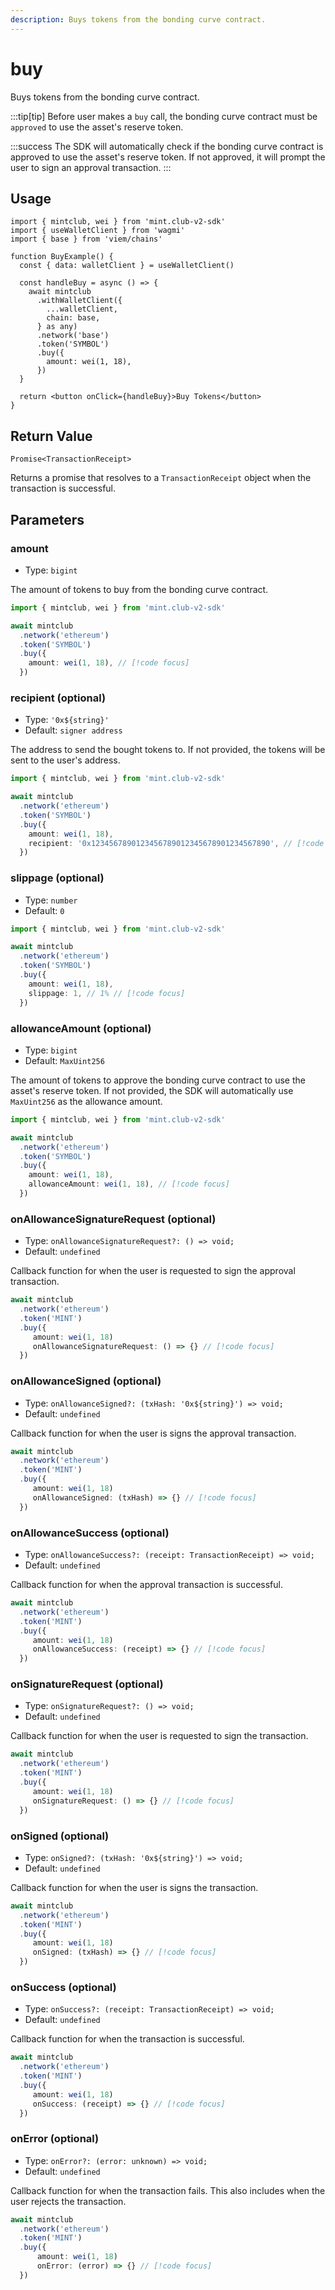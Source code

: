 ```yaml
---
description: Buys tokens from the bonding curve contract.
---
```


# buy

Buys tokens from the bonding curve contract.

:::tip[tip]
Before user makes a `buy` call, the bonding curve contract must be `approved` to use the asset's reserve token.

:::success
The SDK will automatically check if the bonding curve contract is approved to use the asset's reserve token. If not approved, it will prompt the user to sign an approval transaction.
:::

## Usage

```tsx [example.tsx]
import { mintclub, wei } from 'mint.club-v2-sdk'
import { useWalletClient } from 'wagmi'
import { base } from 'viem/chains'

function BuyExample() {
  const { data: walletClient } = useWalletClient()

  const handleBuy = async () => {
    await mintclub
      .withWalletClient({
        ...walletClient,
        chain: base,
      } as any)
      .network('base')
      .token('SYMBOL')
      .buy({
        amount: wei(1, 18),
      })
  }

  return <button onClick={handleBuy}>Buy Tokens</button>
}
```

## Return Value

`Promise<TransactionReceipt>`

Returns a promise that resolves to a `TransactionReceipt` object when the transaction is successful.

## Parameters

### amount

- Type: `bigint`

The amount of tokens to buy from the bonding curve contract.

```ts twoslash [example.ts]
import { mintclub, wei } from 'mint.club-v2-sdk'

await mintclub
  .network('ethereum')
  .token('SYMBOL')
  .buy({
    amount: wei(1, 18), // [!code focus]
  })
```

### recipient (optional)

- Type: `'0x${string}'`
- Default: `signer address`

The address to send the bought tokens to. If not provided, the tokens will be sent to the user's address.

```ts twoslash [example.ts]
import { mintclub, wei } from 'mint.club-v2-sdk'

await mintclub
  .network('ethereum')
  .token('SYMBOL')
  .buy({
    amount: wei(1, 18),
    recipient: '0x1234567890123456789012345678901234567890', // [!code focus]
  })
```

### slippage (optional)

- Type: `number`
- Default: `0`

```ts twoslash [example.ts]
import { mintclub, wei } from 'mint.club-v2-sdk'

await mintclub
  .network('ethereum')
  .token('SYMBOL')
  .buy({
    amount: wei(1, 18),
    slippage: 1, // 1% // [!code focus]
  })
```

### allowanceAmount (optional)

- Type: `bigint`
- Default: `MaxUint256`

The amount of tokens to approve the bonding curve contract to use the asset's reserve token. If not provided, the SDK will automatically use `MaxUint256` as the allowance amount.

```ts twoslash [example.ts]
import { mintclub, wei } from 'mint.club-v2-sdk'

await mintclub
  .network('ethereum')
  .token('SYMBOL')
  .buy({
    amount: wei(1, 18),
    allowanceAmount: wei(1, 18), // [!code focus]
  })
```

### onAllowanceSignatureRequest (optional)

- Type: `onAllowanceSignatureRequest?: () => void;`
- Default: `undefined`

Callback function for when the user is requested to sign the approval transaction.

```ts
await mintclub
  .network('ethereum')
  .token('MINT')
  .buy({
	 amount: wei(1, 18)
	 onAllowanceSignatureRequest: () => {} // [!code focus]
  })
```

### onAllowanceSigned (optional)

- Type: `onAllowanceSigned?: (txHash: '0x${string}') => void;`
- Default: `undefined`

Callback function for when the user is signs the approval transaction.

```ts
await mintclub
  .network('ethereum')
  .token('MINT')
  .buy({
	 amount: wei(1, 18)
	 onAllowanceSigned: (txHash) => {} // [!code focus]
  })
```

### onAllowanceSuccess (optional)

- Type: `onAllowanceSuccess?: (receipt: TransactionReceipt) => void;`
- Default: `undefined`

Callback function for when the approval transaction is successful.

```ts
await mintclub
  .network('ethereum')
  .token('MINT')
  .buy({
     amount: wei(1, 18)
     onAllowanceSuccess: (receipt) => {} // [!code focus]
  })
```

### onSignatureRequest (optional)

- Type: `onSignatureRequest?: () => void;`
- Default: `undefined`

Callback function for when the user is requested to sign the transaction.

```ts
await mintclub
  .network('ethereum')
  .token('MINT')
  .buy({
	 amount: wei(1, 18)
	 onSignatureRequest: () => {} // [!code focus]
  })
```

### onSigned (optional)

- Type: `onSigned?: (txHash: '0x${string}') => void;`
- Default: `undefined`

Callback function for when the user is signs the transaction.

```ts
await mintclub
  .network('ethereum')
  .token('MINT')
  .buy({
	 amount: wei(1, 18)
	 onSigned: (txHash) => {} // [!code focus]
  })
```

### onSuccess (optional)

- Type: `onSuccess?: (receipt: TransactionReceipt) => void;`
- Default: `undefined`

Callback function for when the transaction is successful.

```ts
await mintclub
  .network('ethereum')
  .token('MINT')
  .buy({
     amount: wei(1, 18)
     onSuccess: (receipt) => {} // [!code focus]
  })
```

### onError (optional)

- Type: `onError?: (error: unknown) => void;`
- Default: `undefined`

Callback function for when the transaction fails. This also includes when the user rejects the transaction.

```ts
await mintclub
  .network('ethereum')
  .token('MINT')
  .buy({
	  amount: wei(1, 18)
	  onError: (error) => {} // [!code focus]
  })
```
